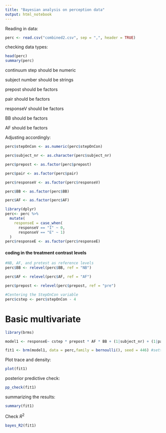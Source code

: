 ```yaml
---
title: "Bayesian analysis on perception data"
output: html_notebook
---
```


Reading in data: 

```r
perc <- read.csv("combined2.csv", sep = ",", header = TRUE)
```


checking data types:

```r
head(perc)
summary(perc)
```

continuum step should be numeric

subject number should be strings

prepost should be factors

pair should be factors

responseV should be factors

BB should be factors

AF should be factors

Adjusting accordingly:

```r
perc$stepOnCon <- as.numeric(perc$stepOnCon)

perc$subject_nr <- as.character(perc$subject_nr)

perc$prepost <- as.factor(perc$prepost)

perc$pair <- as.factor(perc$pair)

perc$responseV <- as.factor(perc$responseV)

perc$BB <- as.factor(perc$BB)

perc$AF <- as.factor(perc$AF)
```


```r
library(dplyr)
perc<- perc %>% 
  mutate(
    responseE = case_when(
      responseV == "I" ~ 0,
      responseV == "E" ~ 1)
  )
perc$responseE <- as.factor(perc$responseE)
```


#### coding in the treatment contrast levels
```r
#NB, AF, and pretest as reference levels
perc$BB <- relevel(perc$BB, ref = "NB")

perc$AF <- relevel(perc$AF, ref = "AF")

perc$prepost <- relevel(perc$prepost, ref = "pre")

#Centering the StepOnCon variable
perc$cstep <- perc$stepOnCon - 4

```

# Basic multivariate

```r
library(brms)

model1 <- responseE~ cstep * prepost * AF * BB + (1|subject_nr) + (1|pair)

fit1 <- brm(model1, data = perc,family = bernoulli(), seed = 446) #setting seed for reproducibility
```

Plot trace and density:

```r
plot(fit1)
```

posterior predictive check:

```r
pp_check(fit1)
```


summarizing the results:

```r
summary(fit1)
```

Check $R^2$

```r
bayes_R2(fit1)
```

